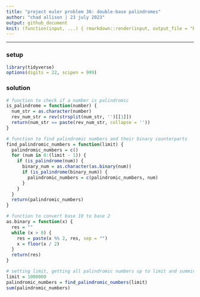 ```yaml
---
title: "project euler problem 36: double-base palindromes"
author: "chad allison | 23 july 2023"
output: github_document
knit: (function(input, ...) { rmarkdown::render(input, output_file = "README.md", envir = globalenv()) })
---
```


___

### setup

```r
library(tidyverse)
options(digits = 22, scipen = 999)
```

### solution

```r
# function to check if a number is palindromic
is_palindrome = function(number) {
  num_str = as.character(number)
  rev_num_str = rev(strsplit(num_str, '')[[1]])
  return(num_str == paste(rev_num_str, collapse = ''))
}

# function to find palindromic numbers and their binary counterparts
find_palindromic_numbers = function(limit) {
  palindromic_numbers = c()
  for (num in 0:(limit - 1)) {
    if (is_palindrome(num)) {
      binary_num = as.character(as.binary(num))
      if (is_palindrome(binary_num)) {
        palindromic_numbers = c(palindromic_numbers, num)
      }
    }
  }
  return(palindromic_numbers)
}

# function to convert base 10 to base 2
as.binary = function(x) {
  res = ""
  while (x > 0) {
    res = paste(x %% 2, res, sep = "")
    x = floor(x / 2)
  }
  return(res)
}

# setting limit, getting all palindromic numbers up to limit and summing
limit = 1000000
palindromic_numbers = find_palindromic_numbers(limit)
sum(palindromic_numbers)
```















